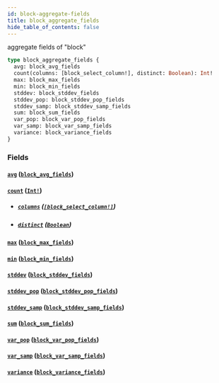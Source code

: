 ```yaml
---
id: block-aggregate-fields
title: block_aggregate_fields
hide_table_of_contents: false
---
```


aggregate fields of "block"

```graphql
type block_aggregate_fields {
  avg: block_avg_fields
  count(columns: [block_select_column!], distinct: Boolean): Int!
  max: block_max_fields
  min: block_min_fields
  stddev: block_stddev_fields
  stddev_pop: block_stddev_pop_fields
  stddev_samp: block_stddev_samp_fields
  sum: block_sum_fields
  var_pop: block_var_pop_fields
  var_samp: block_var_samp_fields
  variance: block_variance_fields
}
```

### Fields

#### [`avg`](#) ([`block_avg_fields`](../objects/block-avg-fields))

#### [`count`](#) ([`Int!`](../scalars/int))

- ##### [`columns`](#) ([`[block_select_column!]`](../enums/block-select-column))

- ##### [`distinct`](#) ([`Boolean`](../scalars/boolean))

#### [`max`](#) ([`block_max_fields`](../objects/block-max-fields))

#### [`min`](#) ([`block_min_fields`](../objects/block-min-fields))

#### [`stddev`](#) ([`block_stddev_fields`](../objects/block-stddev-fields))

#### [`stddev_pop`](#) ([`block_stddev_pop_fields`](../objects/block-stddev-pop-fields))

#### [`stddev_samp`](#) ([`block_stddev_samp_fields`](../objects/block-stddev-samp-fields))

#### [`sum`](#) ([`block_sum_fields`](../objects/block-sum-fields))

#### [`var_pop`](#) ([`block_var_pop_fields`](../objects/block-var-pop-fields))

#### [`var_samp`](#) ([`block_var_samp_fields`](../objects/block-var-samp-fields))

#### [`variance`](#) ([`block_variance_fields`](../objects/block-variance-fields))

